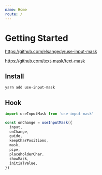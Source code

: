 ```yaml
---
name: Home
route: /
---
```


# Getting Started

https://github.com/elsangedy/use-input-mask

https://github.com/text-mask/text-mask

## Install

```bash
yarn add use-input-mask
```

## Hook

```js
import useInputMask from 'use-input-mask'

const onChange = useInputMask({
  input,
  onChange,
  guide,
  keepCharPositions,
  mask,
  pipe,
  placeholderChar,
  showMask,
  initialValue,
})
```
